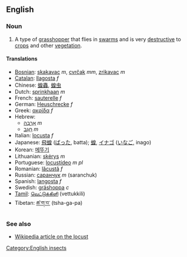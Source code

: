 ==English==
=== Noun ===
#A type of [[grasshopper]] that flies in [[swarm]]s and is very [[destructive]] to [[crop]]s and other [[vegetation]].

====Translations====
*[[Bosnian]]: [[skakavac]] ''m'', [[cvrčak]] ''mm'', [[zrikavac]] ''m''
*[[Catalan]]: [[llagosta]] ''f''
*Chinese: [[蝗蟲]], [[蝗虫]]
*Dutch: [[sprinkhaan]] ''m''
*French: [[sauterelle]] ''f''
*German: [[Heuschrecke]] ''f''
*Greek: [[ακρίδα]] ''f''
*Hebrew:
**[[ארבה|אַרְבֶּה]] ''m''
**[[חגב|חָגָב]] ''m''
*Italian: [[locusta]] ''f''
*Japanese: [[飛蝗]] ([[ばった]], batta); [[蝗]], [[イナゴ]] ([[いなご]], inago)
*Korean: [[메뚜기]]
*Lithuanian: [[skėrys]] ''m''
*Portuguese: [[locustídeo]] ''m pl''<!-- no singular? -->
*Romanian: [[lăcustă]] ''f''
*Russian: [[саранчук]] ''m'' (saranchuk)
*Spanish: [[langosta]] ''f''
*Swedish: [[gräshoppa]] ''c''<!-- ~ från Asien och Afrika -->
*[[Tamil]]: [[வெட்டுக்கிளி]] (vettukkili)
*Tibetan: [[ཚ་ག་བ་]] (tsha-ga-pa)

===See also===
*[[w:Locust|Wikipedia article on the locust]]

[[Category:English insects]]